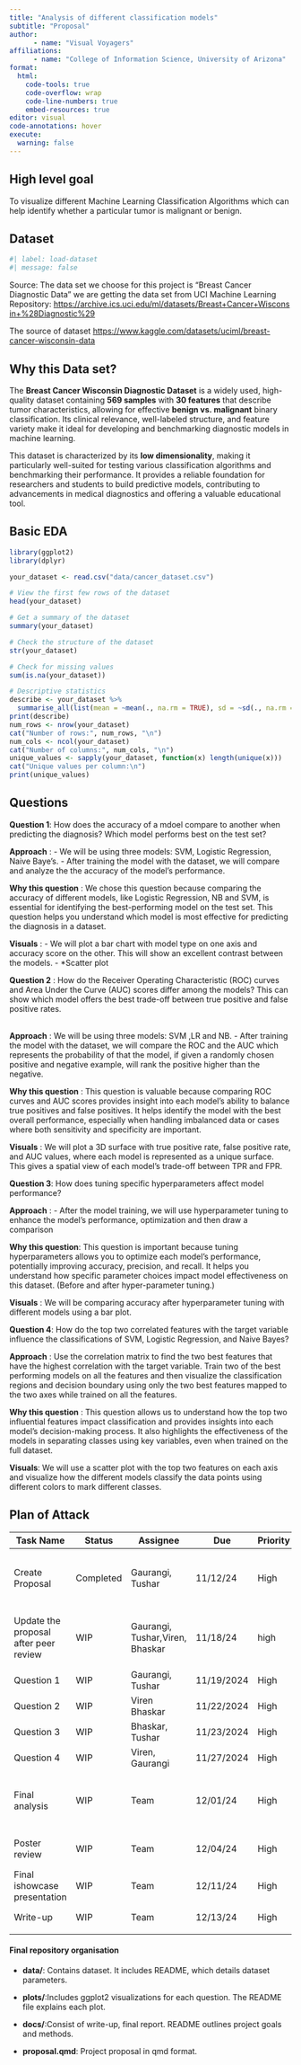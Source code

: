 ```yaml
---
title: "Analysis of different classification models"
subtitle: "Proposal"
author: 
      - name: "Visual Voyagers"
affiliations:
      - name: "College of Information Science, University of Arizona" 
format:
  html:
    code-tools: true
    code-overflow: wrap
    code-line-numbers: true
    embed-resources: true
editor: visual
code-annotations: hover
execute:
  warning: false      
---
```


## High level goal

To visualize different Machine Learning Classification Algorithms which can help identify whether a particular tumor is malignant or benign.

## Dataset

```r
#| label: load-dataset
#| message: false
```

Source: The data set we choose for this project is "Breast Cancer Diagnostic Data" we are getting the data set from UCI Machine Learning Repository: <https://archive.ics.uci.edu/ml/datasets/Breast+Cancer+Wisconsin+%28Diagnostic%29>

The source of dataset <https://www.kaggle.com/datasets/uciml/breast-cancer-wisconsin-data>

## **Why this Data set?**

The **Breast Cancer Wisconsin Diagnostic Dataset** is a widely used, high-quality dataset containing **569 samples** with **30 features** that describe tumor characteristics, allowing for effective **benign vs. malignant** binary classification. Its clinical relevance, well-labeled structure, and feature variety make it ideal for developing and benchmarking diagnostic models in machine learning.

This dataset is characterized by its **low dimensionality**, making it particularly well-suited for testing various classification algorithms and benchmarking their performance. It provides a reliable foundation for researchers and students to build predictive models, contributing to advancements in medical diagnostics and offering a valuable educational tool.

## Basic EDA

```r
library(ggplot2)
library(dplyr)

your_dataset <- read.csv("data/cancer_dataset.csv")

# View the first few rows of the dataset
head(your_dataset)

# Get a summary of the dataset
summary(your_dataset)

# Check the structure of the dataset
str(your_dataset)

# Check for missing values
sum(is.na(your_dataset))

# Descriptive statistics
describe <- your_dataset %>% 
  summarise_all(list(mean = ~mean(., na.rm = TRUE), sd = ~sd(., na.rm = TRUE)))
print(describe)
num_rows <- nrow(your_dataset)
cat("Number of rows:", num_rows, "\n")
num_cols <- ncol(your_dataset)
cat("Number of columns:", num_cols, "\n")
unique_values <- sapply(your_dataset, function(x) length(unique(x)))
cat("Unique values per column:\n")
print(unique_values)
```

## Questions

**Question 1**: How does the accuracy of a mdoel compare to another when predicting the diagnosis? Which model performs best on the test set?

**Approach** : - We will be using three models: SVM, Logistic Regression, Naive Baye's. - After training the model with the dataset, we will compare and analyze the the accuracy of the model’s performance.

**Why this question** : We chose this question because comparing the accuracy of different models, like Logistic Regression, NB and SVM, is essential for identifying the best-performing model on the test set. This question helps you understand which model is most effective for predicting the diagnosis in a dataset.

**Visuals** : - We will plot a bar chart with model type on one axis and accuracy score on the other. This will show an excellent contrast between the models. - \*Scatter plot

**Question 2** : How do the Receiver Operating Characteristic (ROC) curves and Area Under the Curve (AUC) scores differ among the models? This can show which model offers the best trade-off between true positive and false positive rates.

\
**Approach** : We will be using three models: SVM ,LR and NB. - After training the model with the dataset, we will compare the ROC and the AUC which represents the probability of that the model, if given a randomly chosen positive and negative example, will rank the positive higher than the negative.

**Why this question** : This question is valuable because comparing ROC curves and AUC scores provides insight into each model’s ability to balance true positives and false positives. It helps identify the model with the best overall performance, especially when handling imbalanced data or cases where both sensitivity and specificity are important.

**Visuals** : We will plot a 3D surface with true positive rate, false positive rate, and AUC values, where each model is represented as a unique surface. This gives a spatial view of each model’s trade-off between TPR and FPR.

**Question 3**: How does tuning specific hyperparameters affect model performance?

**Approach** : - After the model training, we will use hyperparameter tuning to enhance the model’s performance, optimization and then draw a comparison

**Why this question**: This question is important because tuning hyperparameters allows you to optimize each model’s performance, potentially improving accuracy, precision, and recall. It helps you understand how specific parameter choices impact model effectiveness on this dataset. (Before and after hyper-parameter tuning.)

**Visuals** : We will be comparing accuracy after hyperparameter tuning with different models using a bar plot.

**Question 4**: How do the top two correlated features with the target variable influence the classifications of SVM, Logistic Regression, and Naive Bayes?

**Approach** : Use the correlation matrix to find the two best features that have the highest correlation with the target variable. Train two of the best performing models on all the features and then visualize the classification regions and decision boundary using only the two best features mapped to the two axes while trained on all the features.

**Why this question** : This question allows us to understand how the top two influential features impact classification and provides insights into each model’s decision-making process. It also highlights the effectiveness of the models in separating classes using key variables, even when trained on the full dataset.

**Visuals**: We will use a scatter plot with the top two features on each axis and visualize how the different models classify the data points using different colors to mark different classes.

## Plan of Attack

| Task Name | Status | Assignee | Due | Priority | Summary |
|------------|-----------|-----------|-----------|-----------|----------------|
| Create Proposal | Completed | Gaurangi, Tushar | 11/12/24 | High | Finish proposal and upload to GitHub repo |
| Update the proposal after peer review | WIP | Gaurangi, Tushar,Viren, Bhaskar | 11/18/24 | high | Revise proposal according to the feedback |
| Question 1 | WIP | Gaurangi, Tushar | 11/19/2024 | High | Finish Q1 |
| Question 2 | WIP | Viren Bhaskar | 11/22/2024 | High | Finish Q2 |
| Question 3 | WIP | Bhaskar, Tushar | 11/23/2024 | High | Finish Q3 |
| Question 4 | WIP | Viren, Gaurangi | 11/27/2024 | High | Finish Q4 |
| Final analysis | WIP | Team | 12/01/24 | High | Finish design poster for ishowcase presentation |
| Poster review | WIP | Team | 12/04/24 | High | Do peer review in class |
| Final ishowcase presentation | WIP | Team | 12/11/24 | High | Do ishowcase presentation |
| Write-up | WIP | Team | 12/13/24 | High | Finish final write up |
|  |  |  |  |  |  |

#### Final repository organisation

-   **data/**: Contains dataset. It includes README, which details dataset parameters.

-   **plots/**:Includes ggplot2 visualizations for each question. The README file explains each plot.

-   **docs/**:Consist of write-up, final report. README outlines project goals and methods.

-   **proposal.qmd**: Project proposal in qmd format.
